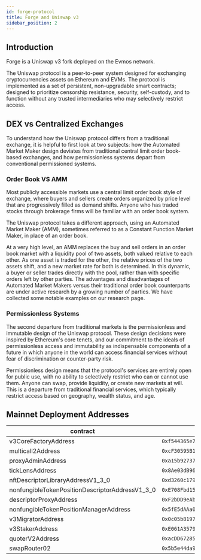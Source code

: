 ```yaml
---
id: forge-protocol
title: Forge and Uniswap v3
sidebar_position: 2
---
```


## Introduction

Forge is a Uniswap v3 fork deployed on the Evmos network.

The Uniswap protocol is a peer-to-peer system designed for exchanging cryptocurrencies assets on Ethereum and EVMs. The protocol is implemented as a set of persistent, non-upgradable smart contracts; designed to prioritize censorship resistance, security, self-custody, and to function without any trusted intermediaries who may selectively restrict access.

## DEX vs Centralized Exchanges

To understand how the Uniswap protocol differs from a traditional exchange, it is helpful to first look at two subjects: how the Automated Market Maker design deviates from traditional central limit order book-based exchanges, and how permissionless systems depart from conventional permissioned systems.

### Order Book VS AMM

Most publicly accessible markets use a central limit order book style of exchange, where buyers and sellers create orders organized by price level that are progressively filled as demand shifts. Anyone who has traded stocks through brokerage firms will be familiar with an order book system.

The Uniswap protocol takes a different approach, using an Automated Market Maker (AMM), sometimes referred to as a Constant Function Market Maker, in place of an order book.

At a very high level, an AMM replaces the buy and sell orders in an order book market with a liquidity pool of two assets, both valued relative to each other. As one asset is traded for the other, the relative prices of the two assets shift, and a new market rate for both is determined. In this dynamic, a buyer or seller trades directly with the pool, rather than with specific orders left by other parties. The advantages and disadvantages of Automated Market Makers versus their traditional order book counterparts are under active research by a growing number of parties. We have collected some notable examples on our research page.

### Permissionless Systems

The second departure from traditional markets is the permissionless and immutable design of the Uniswap protocol. These design decisions were inspired by Ethereum's core tenets, and our commitment to the ideals of permissionless access and immutability as indispensable components of a future in which anyone in the world can access financial services without fear of discrimination or counter-party risk.

Permissionless design means that the protocol's services are entirely open for public use, with no ability to selectively restrict who can or cannot use them. Anyone can swap, provide liquidity, or create new markets at will. This is a departure from traditional financial services, which typically restrict access based on geography, wealth status, and age.

## Mainnet Deployment Addresses

| contract  | address   |
|---|---|
|  v3CoreFactoryAddress | `0xf544365e7065966f190155F629cE0182fC68Eaa2`  |
| multicall2Address  |   `0xcF30595B19B299664e8d2CedF41EC8FA859F97b1`|
| proxyAdminAddress  | `0xa15b92737Dd56FFD0db6f2bA8503f4B1f8aff76f` |
|  tickLensAddress |  `0x8Ae03dB96E16C5cEec346Aae78A8103365F5232B` |
| nftDescriptorLibraryAddressV1_3_0  |   `0xd3260c179d0A0fe1eD7B6a667859D237fD847fcE`|
|  nonfungibleTokenPositionDescriptorAddressV1_3_0 |  `0xE708Fbd1514dF5e791a8b19E5081059e318DC815` |
| descriptorProxyAddress  |  `0xF2bDD9eAbebA4C3841A44CdA1665f75ea2f85108` |
|  nonfungibleTokenPositionManagerAddress |  `0x5fE5dAAa011673289847dA4f76d63246DDB2965d` |
|  v3MigratorAddress |  `0x0c05b819733A21838376519a8Fb2552Cf16Bc828` |
| v3StakerAddress  |`0xE061A3579425256fEdc85665639d0cB46B512bFD`   |
| quoterV2Address  |`0xacDD67285fFeF73c9C6778019d2fF0A75547048a`   |
| swapRouter02  |`0x5b5e44da9718288244110e66a7cA6C537f36f948`   |   

